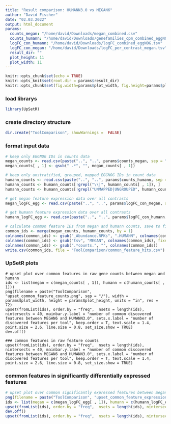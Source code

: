 ```yaml
---
title: "Result comparison: HUMANN3.0 vs MEGAN6"
author: "David Fischer"
date: "02.03.2022"
output: html_document
params:
  counts_megan: "/home/david/Downloads/megan_combined.csv"
  counts_humann: "/home/david/Downloads/genefamilies_cpm_combined_eggNOG.tsv"
  logFC_con_humann: "/home/david/Downloads/logFC_combined_eggNOG.tsv"
  logFC_con_megan: "/home/david/Downloads/logFC_per_contrast_megan.tsv"
  result_dir: ""
  plot_height: 11
  plot_width: 11
---
```

  
```r
knitr::opts_chunk$set(echo = TRUE)
knitr::opts_knit$set(root.dir = params$result_dir)
knitr::opts_chunk$set(fig.width=params$plot_width, fig.height=params$plot_height)
```

### load librarys
```r
library(UpSetR)
```

### create directory structure
```r
dir.create("ToolComparison", showWarnings =  FALSE)
```
### format input data
```r
# keep only EGGNOG IDs in counts data
megan_counts <- read.csv(paste("..", "..", params$counts_megan, sep = "/"))
megan_counts[ , 1] <- gsub(" .*", "", megan_counts[ , 1])

# keep only unstratified, grouped, mapped EGGNOG IDs in count data
humann_counts <- read.csv(paste("..", "..", params$counts_humann, sep = "/"), sep = "\t")
humann_counts <- humann_counts[!grepl("\\|", humann_counts[ , 1]), ]
humann_counts <- humann_counts[!grepl("UNMAPPED|UNGROUPED", humann_counts[ , 1]), ]

# get megan feature expression data over all contrasts
megan_logFC_egg <- read.csv(paste("..", "..", params$logFC_con_megan, sep = "/"))

# get humann feature expression data over all contrasts
humann_logFC_egg <- read.csv(paste("..", "..", params$logFC_con_humann, sep = "/"))

# calculate common feature IDs from megan and humann counts, save to file
common_ids <- merge(megan_counts, humann_counts, by = 1)
colnames(common_ids) <- gsub("_Abundance.RPKs", ".HUMANN", colnames(common_ids), fixed = TRUE)
colnames(common_ids) <- gsub("tsv", "MEGAN", colnames(common_ids), fixed = )
colnames(common_ids) <- gsub(".*counts.", "", colnames(common_ids))
write.csv(common_ids, file = "ToolComparison/common_feature_hits.csv")
```

### UpSetR plots
```rupset_plots_1_1
# upset plot over common features in raw gene counts between megan and humann
ids <- list(megan = c(megan_counts[ , 1]), humann = c(humann_counts[ , 1]))
png(filename = paste("ToolComparison", "upset_common_feature_counts.png", sep = "/"), width = params$plot_width, height = params$plot_height, units = "in", res = 72)
upset(fromList(ids), order.by = "freq",  nsets = length(ids), nintersects = 40, mainbar.y.label = "number of common discovered features between MEGAN6 and HUMANN3.0", sets.x.label = "number of discovered features per tool", keep.order = T, text.scale = 1.4, point.size = 2.6, line.size = 0.8, set_size.show = TRUE)
dev.off()

### common features in raw feature counts
upset(fromList(ids), order.by = "freq",  nsets = length(ids), nintersects = 40, mainbar.y.label = "number of common discovered features between MEGAN6 and HUMANN3.0", sets.x.label = "number of discovered features per tool", keep.order = T, text.scale = 1.4, point.size = 2.6, line.size = 0.8, set_size.show = TRUE)
```

### common features in significantly differentially expressed features
```r
# upset plot over common significantly expressed features between megan and humann 
png(filename = paste("ToolComparison", "upset_common_feature_expression.png", sep = "/"), width = params$plot_width, height = params$plot_height, units = "in", res = 72)
ids <- list(megan = c(megan_logFC_egg[ , 1]), humann = c(humann_logFC_egg[ , 1]))
upset(fromList(ids), order.by = "freq",  nsets = length(ids), nintersects = 40, mainbar.y.label = "number of common significantly expressed features between MEGAN6 and HUMANN3.0", sets.x.label = "number of significantly expressed features per tool", keep.order = T, text.scale = 1.4, point.size = 2.6, line.size = 0.8, set_size.show = TRUE)
dev.off()
upset(fromList(ids), order.by = "freq",  nsets = length(ids), nintersects = 40, mainbar.y.label = "number of common significantly expressed features between MEGAN6 and HUMANN3.0", sets.x.label = "number of significantly expressed features per tool", keep.order = T, text.scale = 1.4, point.size = 2.6, line.size = 0.8, set_size.show = TRUE)
```
